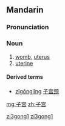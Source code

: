 ==Mandarin==
{{zh-hanzi-box|[[子]][[宫]]|[[子宮]]}}

===Pronunciation===
{{Pinyin-IPA|zǐgōng}}

===Noun===
{{cmn-noun|s|pin=zǐgōng|pint=zi3gong1|tra=子宮|sim=子宫}}

# [[womb]], [[uterus]]
# [[uterine]]

====Derived terms====
* [[zǐgōngjǐng]] [[子宫颈]]

[[Category:cmn:Anatomy|zi3gong1]]
[[Category:cmn:Obstetrics|zi3gong1]]

[[mg:子宫]]
[[zh:子宫]]